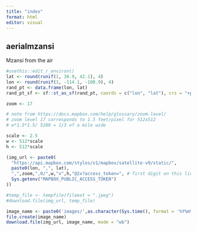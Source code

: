 ```yaml
---
title: "index"
format: html
editor: visual
---
```


## aerialmzansi

Mzansi from the air

```r
#usethis::edit_r_environ()
lat <- round(runif(1, 36.9, 42.1), 4)
lon <- round(runif(1, -114.1, -108.9), 4)
rand_pt <- data.frame(lon, lat) 
rand_pt_sf <- sf::st_as_sf(rand_pt, coords = c("lon", "lat"), crs = "+proj=longlat +datum=WGS84 +no_defs")

zoom <- 17

# note from https://docs.mapbox.com/help/glossary/zoom-level/
# zoom level 17 corresponds to 1.5 feet/pixel for 512x512
# w*1.5*1.5/ 5280 = 1/3 of a mile wide

scale <- 2.5
w <- 512*scale
h <- 512*scale

(img_url <- paste0(
  "https://api.mapbox.com/styles/v1/mapbox/satellite-v9/static/",
  paste0(lon, ",", lat),
  ",",zoom,",0/",w,"x",h,"@2x?access_token=", # first digit on this line is zoom level (between 0 and 22)
  Sys.getenv("MAPBOX_PUBLIC_ACCESS_TOKEN")
))

#temp_file <- tempfile(fileext = ".jpeg")
#download.file(img_url, temp_file)

image_name <- paste0('images/',as.character(Sys.time(), format = '%Y%m%d-%H%M'),".jpeg")
file.create(image_name)
download.file(img_url, image_name, mode = "wb")
```

